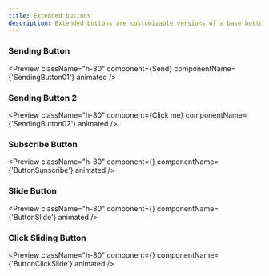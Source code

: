 ```yaml
---
title: Extended buttons
description: Extended buttons are customizable versions of a base button that enhance interaction with stateful features.
---
```


### Sending Button

<Preview
  className="h-80"
  component={<SendingButton>Send</SendingButton>}
  componentName={'SendingButton01'}
  animated
/>

### Sending Button 2

<Preview
  className="h-80"
  component={<SendingButton02>Click me</SendingButton02>}
  componentName={'SendingButton02'}
  animated
/>

### Subscribe Button

<Preview
  className="h-80"
  component={<SubscribeButton />}
  componentName={'ButtonSunscribe'}
  animated
/>

### Slide Button

<Preview
  className="h-80"
  component={<ButtonSlide />}
  componentName={'ButtonSlide'}
  animated
/>

### Click Sliding Button

<Preview
  className="h-80"
  component={<ClickSlideButton />}
  componentName={'ButtonClickSlide'}
  animated
/>
